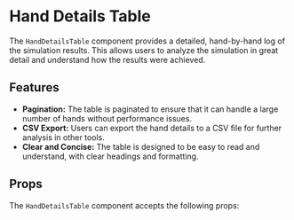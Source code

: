 
<Meta of={HandDetailsTableStories} />

# Hand Details Table

The `HandDetailsTable` component provides a detailed, hand-by-hand log of the simulation results. This allows users to analyze the simulation in great detail and understand how the results were achieved.

<Canvas>
  <Story of={HandDetailsTableStories.Default} />
</Canvas>

## Features

- **Pagination:** The table is paginated to ensure that it can handle a large number of hands without performance issues.
- **CSV Export:** Users can export the hand details to a CSV file for further analysis in other tools.
- **Clear and Concise:** The table is designed to be easy to read and understand, with clear headings and formatting.

## Props

The `HandDetailsTable` component accepts the following props:

<ArgsTable of={HandDetailsTable} />
